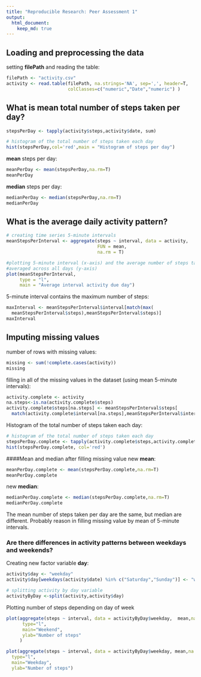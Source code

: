 ```yaml
---
title: "Reproducible Research: Peer Assessment 1"
output: 
  html_document:
    keep_md: true
---
```



## Loading and preprocessing the data
setting __filePath__ and reading the table:
```r
filePath <- "activity.csv"
activity <- read.table(filePath, na.strings='NA', sep=',', header=T, 
                       colClasses=c("numeric","Date","numeric") )

```

## What is mean total number of steps taken per day?

```r
stepsPerDay <- tapply(activity$steps,activity$date, sum)

# histogram of the total number of steps taken each day
hist(stepsPerDay,col='red',main = "Histogram of steps per day")
```

__mean__ steps per day: 
```r
meanPerDay <- mean(stepsPerDay,na.rm=T)
meanPerDay
```
__median__ steps per day:
```r
medianPerDay <- median(stepsPerDay,na.rm=T)
medianPerDay
```


## What is the average daily activity pattern?
```r
# creating time series 5-minute intervals
meanStepsPerInterval <- aggregate(steps ~ interval, data = activity,
                                  FUN = mean,
                                  na.rm = T)

#plotting 5-minute interval (x-axis) and the average number of steps taken,
#averaged across all days (y-axis)
plot(meanStepsPerInterval,
     type = "l",
     main = "Average interval activity due day")

```

5-minute interval contains the maximum number of steps:
```r
maxInterval <- meanStepsPerInterval$interval[match(max(
  meanStepsPerInterval$steps),meanStepsPerInterval$steps)]
maxInterval
```

## Imputing missing values
number of rows with missing values:

```r
missing <- sum(!complete.cases(activity))
missing 
```

filling in all of the missing values in the dataset (using mean 5-minute intervals):
```r
activity.complete <- activity
na.steps<-is.na(activity.complete$steps)
activity.complete$steps[na.steps] <- meanStepsPerInterval$steps[
  match(activity.complete$interval[na.steps],meanStepsPerInterval$interval)]
```
Histogram of the total number of steps taken each day:
```r
# histogram of the total number of steps taken each day
stepsPerDay.complete <- tapply(activity.complete$steps,activity.complete$date, sum)
hist(stepsPerDay.complete, col='red')
```

####Mean and median after filling missing value
new __mean__:
```r
meanPerDay.complete <- mean(stepsPerDay.complete,na.rm=T)
meanPerDay.complete
```
new __median__:
```r
medianPerDay.complete <- median(stepsPerDay.complete,na.rm=T)
medianPerDay.complete
```
The mean number of steps taken per day are the same, but median are different. Probably reason in filling missing value by mean of 5-minute intervals.

### Are there differences in activity patterns between weekdays and weekends?

Creating new factor variable __day__:
```r
activity$day <- "weekday"
activity$day[weekdays(activity$date) %in% c("Saturday","Sunday")] <- "weekend"

# splitting activity by day variable
activityByDay <-split(activity,activity$day)
```

Plotting number of steps depending on day of week

```r
plot(aggregate(steps ~ interval, data = activityByDay$weekday,  mean,na.rm = T),
      type="l",
      main="Weekend",
      ylab="Number of steps"
     )
```

```r
plot(aggregate(steps ~ interval, data = activityByDay$weekday, mean,na.rm = T),
  type="l",
  main="Weekday",
  ylab="Number of steps")
``` 


